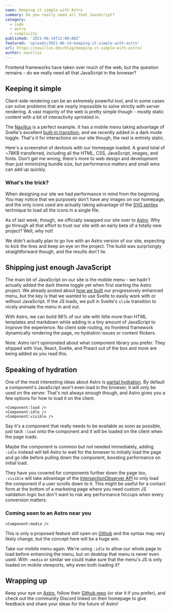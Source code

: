```yaml
---
name: Keeping it simple with Astro
summary: Do you really need all that JavaScript?
category:
  - code
  - astro
  - simplicity
published: '2021-06-14T12:00:00Z'
featured: 'uploads/2021-06-14-keeping-it-simple-with-astro'
url: https://navillus.dev/blog/keeping-it-simple-with-astro/
author: navillus
---
```



Frontend frameworks have taken over much of the web, but the question remains - do we really need all that JavaScript in the browser?

## Keeping it simple

Client-side rendering can be an extremely powerful tool, and in some cases can solve problems that are nearly impossible to solve strictly with server rendering. A vast majority of the web is pretty simple though - mostly static content with a bit of interactivity sprinkled in.

The [Navillus](https://navillus.dev) is a perfect example. It has a mobile menu taking advantage of Svelte's excellent [built-in transition](https://svelte.dev/docs#svelte_transition), and we recently added in a dark mode toggle. That's it for interactions on our site though, the rest is entirely static.

<ArticlePhoto src="2021-06-14-navillus-dev-tools" />

Here's a screenshot of devtools with our homepage loaded. A grand total of ~78KB transferred, including all the HTML, CSS, JavaScript, images, and fonts. Don't get me wrong, there's more to web design and development than just minimizing bundle size, but performance matters and small wins can add up quickly.

### What's the trick?

When designing our site we had performance in mind from the beginning. You may notice that we purposely don't have any images on our homepage, and the only icons used are actually taking advantage of the [SVG sprites](https://css-tricks.com/svg-sprites-use-better-icon-fonts/) technique to load all the icons in a single file.

<Tweet id="1403481307657691139" />

As of last week, though, we officially swapped our site over to [Astro](https://astro.build). Why go through all that effort to trust our site with an early beta of a totally new project? Well, why not!

We didn't actually plan to go live with an Astro version of our site, expecting to kick the tires and keep an eye on the project. The build was surprisingly straightforward though, and the results don't lie.

## Shipping just enough JavaScript

The main bit of JavaScript on our site is the mobile menu - we hadn't actually added the dark theme toggle yet when first starting the Astro project. We already posted about [how we built](/blog/progressive-enhancement) our progressively enhanced menu, but the key is that we wanted to use Svelte to easily work with or without JavaScript. If the JS loads, we pull in Svelte's `slide` transition to nicely animate the menu in and out.

With Astro, we can build 98% of our site with little more than HTML templates and markdown while adding in a tiny amount of JavaScript to improve the experience. No client side routing, no frontend framework dynamically rendering the page, no hydration issues or content flickers.

Note: Astro isn't opinionated about what component library you prefer. They shipped with Vue, React, Svelte, and Preact out of the box and more are being added as you read this.

## Speaking of hydration

One of the most interesting ideas about Astro is [partial hydration](https://github.com/snowpackjs/astro#-partial-hydration). By default a component's JavaScript won't even load in the browser, it will only be used on the server. That's not always enough though, and Astro gives you a few options for how to load it on the client.

```astro
<Component:load />
<Component:idle />
<Component:visible />
```

Say it's a component that really needs to be available as soon as possible, just tack `:load` onto the component and it will be loaded on the client when the page loads.

Maybe the component is common but not needed immediately, adding `:idle` instead will tell Astro to wait for the browser to initially load the page and go idle before pulling down the component, boosting performance on initial load.

They have you covered for components further down the page too, `:visible` will take advantage of the [IntersectionObserver API](https://developer.mozilla.org/en-US/docs/Web/API/Intersection_Observer_API) to only load the component if a user scrolls down to it. This might be useful for a contact form at the bottom of a marketing page where you need custom JS validation logic but don't want to risk any performance hiccups when every conversion matters.

### Coming soon to an Astro near you

```astro
<Component:media />
```

This is only a proposed feature still open on [Github](https://github.com/snowpackjs/astro/issues/396) and the syntax may very likely change, but the concept here will be a huge win.

Take our mobile menu again. We're using `:idle` to allow our whole page to load before enhancing the menu, but on desktop that menu is never even used. With `:media` or similar we could make sure that the menu's JS is only loaded on mobile viewports, why even both loading it?

## Wrapping up

Keep your eye on [Astro](https://astro.build), follow their [Github repo](https://github.com/snowpackjs/astro) (or star it if you prefer), and check out the community Discord linked on their homepage to give feedback and share your ideas for the future of Astro!
